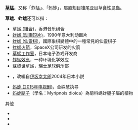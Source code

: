 '''[[草蜢|草蜢]]'''，又称「蚱蜢」、「蚂蚱」，屬直翅目锥尾亚目草食性昆蟲。

'''草蜢'''、'''蚱蜢'''还可以指：
*[[草蜢_(組合)|草蜢 (組合)]]，香港音乐组合
*[[蚱蜢_(动画短片)|蚱蜢 (动画短片)]]，1990年意大利动画片
*[[蚱蜢_(仙靈棋)|蚱蜢 (仙靈棋)]]，國際象棋變體中的一種常見的仙靈棋子
*[[蚱蜢火箭|蚱蜢火箭]]，SpaceX公司研发的火箭
*[[草蜢工作室|草蜢工作室]]，日本电子游戏开发商
*[[蚱蜢效應|蚱蜢效應]]，一种环境化学效应
*[[蘇黎世草蜢|蘇黎世草蜢]]，瑞士足球俱乐部
*{{tsl|ja|グラスホッパー (小説)|蚱蜢 (2015年電影)}}，改編自[[伊坂幸太郎|伊坂幸太郎]]2004年日本小説
*[[蚂蚱_(2015年电视剧)|蚂蚱 (2015年电视剧)]]，金姝慧执导
*[[蚂蚱腿子|蚂蚱腿子]]（學名：Myripnois dioica）為菊科螞蚱腿子屬的植物

;其他
* {{lookfrom|草蜢}}
* {{lookfrom|蚱蜢}}
* {{lookfrom|蚂蚱}}
{{Disambig|Cat=二字消歧义}}